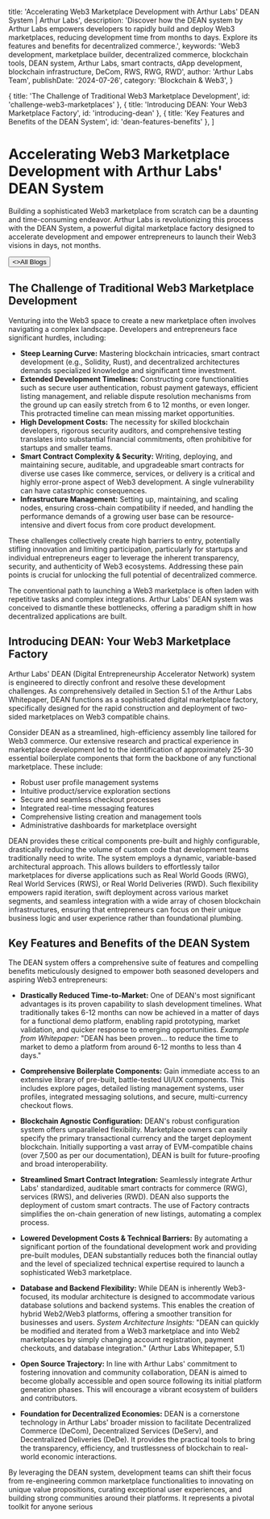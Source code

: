 
  title: 'Accelerating Web3 Marketplace Development with Arthur Labs\' DEAN System | Arthur Labs',
  description: 'Discover how the DEAN system by Arthur Labs empowers developers to rapidly build and deploy Web3 marketplaces, reducing development time from months to days. Explore its features and benefits for decentralized commerce.',
  keywords: 'Web3 development, marketplace builder, decentralized commerce, blockchain tools, DEAN system, Arthur Labs, smart contracts, dApp development, blockchain infrastructure, DeCom, RWS, RWG, RWD',
  author: 'Arthur Labs Team',
  publishDate: '2024-07-26',
  category: 'Blockchain & Web3',
}

  { title: 'The Challenge of Traditional Web3 Marketplace Development', id: 'challenge-web3-marketplaces' },
  { title: 'Introducing DEAN: Your Web3 Marketplace Factory', id: 'introducing-dean' },
  { title: 'Key Features and Benefits of the DEAN System', id: 'dean-features-benefits' },
]

<HeroPattern />

# Accelerating Web3 Marketplace Development with Arthur Labs' DEAN System

Building a sophisticated Web3 marketplace from scratch can be a daunting and time-consuming endeavor. Arthur Labs is revolutionizing this process with the DEAN System, a powerful digital marketplace factory designed to accelerate development and empower entrepreneurs to launch their Web3 visions in days, not months.

<div className="not-prose mt-6 mb-16 flex gap-3">
  <Button href="/blogs" arrow="left">
    <>All Blogs</>
  </Button>
</div>

<h2 id="challenge-web3-marketplaces">The Challenge of Traditional Web3 Marketplace Development</h2>

Venturing into the Web3 space to create a new marketplace often involves navigating a complex landscape. Developers and entrepreneurs face significant hurdles, including:

*   **Steep Learning Curve:** Mastering blockchain intricacies, smart contract development (e.g., Solidity, Rust), and decentralized architectures demands specialized knowledge and significant time investment.
*   **Extended Development Timelines:** Constructing core functionalities such as secure user authentication, robust payment gateways, efficient listing management, and reliable dispute resolution mechanisms from the ground up can easily stretch from 6 to 12 months, or even longer. This protracted timeline can mean missing market opportunities.
*   **High Development Costs:** The necessity for skilled blockchain developers, rigorous security auditors, and comprehensive testing translates into substantial financial commitments, often prohibitive for startups and smaller teams.
*   **Smart Contract Complexity & Security:** Writing, deploying, and maintaining secure, auditable, and upgradeable smart contracts for diverse use cases like commerce, services, or delivery is a critical and highly error-prone aspect of Web3 development. A single vulnerability can have catastrophic consequences.
*   **Infrastructure Management:** Setting up, maintaining, and scaling nodes, ensuring cross-chain compatibility if needed, and handling the performance demands of a growing user base can be resource-intensive and divert focus from core product development.

These challenges collectively create high barriers to entry, potentially stifling innovation and limiting participation, particularly for startups and individual entrepreneurs eager to leverage the inherent transparency, security, and authenticity of Web3 ecosystems. Addressing these pain points is crucial for unlocking the full potential of decentralized commerce.

The conventional path to launching a Web3 marketplace is often laden with repetitive tasks and complex integrations. Arthur Labs' DEAN system was conceived to dismantle these bottlenecks, offering a paradigm shift in how decentralized applications are built.

<h2 id="introducing-dean">Introducing DEAN: Your Web3 Marketplace Factory</h2>

Arthur Labs' DEAN (Digital Entrepreneurship Accelerator Network) system is engineered to directly confront and resolve these development challenges. As comprehensively detailed in Section 5.1 of the Arthur Labs Whitepaper, DEAN functions as a sophisticated digital marketplace factory, specifically designed for the rapid construction and deployment of two-sided marketplaces on Web3 compatible chains.

Consider DEAN as a streamlined, high-efficiency assembly line tailored for Web3 commerce. Our extensive research and practical experience in marketplace development led to the identification of approximately 25-30 essential boilerplate components that form the backbone of any functional marketplace. These include:
*   Robust user profile management systems
*   Intuitive product/service exploration sections
*   Secure and seamless checkout processes
*   Integrated real-time messaging features
*   Comprehensive listing creation and management tools
*   Administrative dashboards for marketplace oversight

DEAN provides these critical components pre-built and highly configurable, drastically reducing the volume of custom code that development teams traditionally need to write. The system employs a dynamic, variable-based architectural approach. This allows builders to effortlessly tailor marketplaces for diverse applications such as Real World Goods (RWG), Real World Services (RWS), or Real World Deliveries (RWD). Such flexibility empowers rapid iteration, swift deployment across various market segments, and seamless integration with a wide array of chosen blockchain infrastructures, ensuring that entrepreneurs can focus on their unique business logic and user experience rather than foundational plumbing.

<h2 id="dean-features-benefits">Key Features and Benefits of the DEAN System</h2>

The DEAN system offers a comprehensive suite of features and compelling benefits meticulously designed to empower both seasoned developers and aspiring Web3 entrepreneurs:

*   **Drastically Reduced Time-to-Market:** One of DEAN's most significant advantages is its proven capability to slash development timelines. What traditionally takes 6-12 months can now be achieved in a matter of days for a functional demo platform, enabling rapid prototyping, market validation, and quicker response to emerging opportunities.
    *Example from Whitepaper:* "DEAN has been proven... to reduce the time to market to demo a platform from around 6-12 months to less than 4 days."

*   **Comprehensive Boilerplate Components:** Gain immediate access to an extensive library of pre-built, battle-tested UI/UX components. This includes explore pages, detailed listing management systems, user profiles, integrated messaging solutions, and secure, multi-currency checkout flows.

*   **Blockchain Agnostic Configuration:** DEAN's robust configuration system offers unparalleled flexibility. Marketplace owners can easily specify the primary transactional currency and the target deployment blockchain. Initially supporting a vast array of EVM-compatible chains (over 7,500 as per our documentation), DEAN is built for future-proofing and broad interoperability.

*   **Streamlined Smart Contract Integration:** Seamlessly integrate Arthur Labs' standardized, auditable smart contracts for commerce (RWG), services (RWS), and deliveries (RWD). DEAN also supports the deployment of custom smart contracts. The use of Factory contracts simplifies the on-chain generation of new listings, automating a complex process.

*   **Lowered Development Costs & Technical Barriers:** By automating a significant portion of the foundational development work and providing pre-built modules, DEAN substantially reduces both the financial outlay and the level of specialized technical expertise required to launch a sophisticated Web3 marketplace.

*   **Database and Backend Flexibility:** While DEAN is inherently Web3-focused, its modular architecture is designed to accommodate various database solutions and backend systems. This enables the creation of hybrid Web2/Web3 platforms, offering a smoother transition for businesses and users.
    *System Architecture Insights:* "DEAN can quickly be modified and iterated from a Web3 marketplace and into Web2 marketplaces by simply changing account registration, payment checkouts, and database integration." (Arthur Labs Whitepaper, 5.1)

*   **Open Source Trajectory:** In line with Arthur Labs' commitment to fostering innovation and community collaboration, DEAN is aimed to become globally accessible and open source following its initial platform generation phases. This will encourage a vibrant ecosystem of builders and contributors.

*   **Foundation for Decentralized Economies:** DEAN is a cornerstone technology in Arthur Labs' broader mission to facilitate Decentralized Commerce (DeCom), Decentralized Services (DeServ), and Decentralized Deliveries (DeDe). It provides the practical tools to bring the transparency, efficiency, and trustlessness of blockchain to real-world economic interactions.

By leveraging the DEAN system, development teams can shift their focus from re-engineering common marketplace functionalities to innovating on unique value propositions, curating exceptional user experiences, and building strong communities around their platforms. It represents a pivotal toolkit for anyone serious

<div className="mt-16"><Socials /></div>